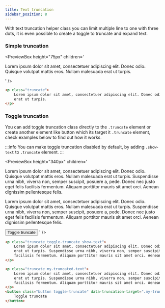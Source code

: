 ```yaml
---
title: Text truncation
sidebar_position: 8
---
```



With text truncation helper class you can limit multiple line to one with three dots, it is even possible to create a toggle to truncate and expand text.

### Simple truncation

<PreviewBox
	height="75px"
	children='
<!DOCTYPE html>
<html lang="en">
	<head>
		<meta charset="UTF-8" />
		<meta http-equiv="X-UA-Compatible" content="IE=edge" />
		<meta name="viewport" content="width=device-width, initial-scale=1.0" />
		<link rel="stylesheet" href="https://raw.githack.com/amir2mi/FlatifyCSS/master/dist/css/flatify-min.css" />
		<title>Text truncation</title>
	</head>
	<body>
        <div class="flex-center">
            <p class="truncate">
                Lorem ipsum dolor sit amet, consectetuer adipiscing elit. Donec odio. Quisque volutpat mattis eros. Nullam malesuada erat ut turpis.
            </p>
        </div>
    </body>

</html>
'
/>

```html title="index.html"
<p class="truncate">
	Lorem ipsum dolor sit amet, consectetuer adipiscing elit. Donec odio. Quisque volutpat mattis eros. Nullam malesuada
	erat ut turpis.
</p>
```

### Toggle truncation

You can add toggle truncation class directly to the `.truncate` element or create another element like button which its target it `.truncate` element, check examples below to find out how it works.

:::info
You can make toggle truncation disabled by default, by adding `.show-text` to `.truncate` element.
:::

<PreviewBox
	height="340px"
	children='
<!DOCTYPE html>
<html lang="en">
	<head>
		<meta charset="UTF-8" />
		<meta http-equiv="X-UA-Compatible" content="IE=edge" />
		<meta name="viewport" content="width=device-width, initial-scale=1.0" />
		<link rel="stylesheet" href="https://raw.githack.com/amir2mi/FlatifyCSS/master/dist/css/flatify-min.css" />
		<title>Text truncation</title>
		 <script src="https://raw.githack.com/amir2mi/flatifycss/master/dist/js/flatify-min.js"></script>
	</head>
	<body>
		<p class="truncate toggle-truncate show-text">
			Lorem ipsum dolor sit amet, consectetuer adipiscing elit. Donec odio. Quisque volutpat mattis eros. Nullam malesuada erat ut turpis. Suspendisse urna nibh, viverra non, semper suscipit, posuere a, pede.
			Donec nec justo eget felis facilisis fermentum. Aliquam porttitor mauris sit amet orci. Aenean dignissim pellentesque felis.
		</p>
		<p class="truncate my-truncated-text">
			Lorem ipsum dolor sit amet, consectetuer adipiscing elit. Donec odio. Quisque volutpat mattis eros. Nullam malesuada erat ut turpis. Suspendisse urna nibh, viverra non, semper suscipit, posuere a, pede.
			Donec nec justo eget felis facilisis fermentum. Aliquam porttitor mauris sit amet orci. Aenean dignissim pellentesque felis.
		</p>
		<button class="button toggle-truncate" data-truncation-target=".my-truncated-text">Toggle truncate</button>
    </body>
</html>
'
/>

```html {1,7,12} title="index.html"
<p class="truncate toggle-truncate show-text">
	Lorem ipsum dolor sit amet, consectetuer adipiscing elit. Donec odio. Quisque volutpat mattis eros. Nullam malesuada
	erat ut turpis. Suspendisse urna nibh, viverra non, semper suscipit, posuere a, pede. Donec nec justo eget felis
	facilisis fermentum. Aliquam porttitor mauris sit amet orci. Aenean dignissim pellentesque felis.
</p>

<p class="truncate my-truncated-text">
	Lorem ipsum dolor sit amet, consectetuer adipiscing elit. Donec odio. Quisque volutpat mattis eros. Nullam malesuada
	erat ut turpis. Suspendisse urna nibh, viverra non, semper suscipit, posuere a, pede. Donec nec justo eget felis
	facilisis fermentum. Aliquam porttitor mauris sit amet orci. Aenean dignissim pellentesque felis.
</p>
<button class="button toggle-truncate" data-truncation-target=".my-truncated-text">
	Toggle truncate
</button>
```
